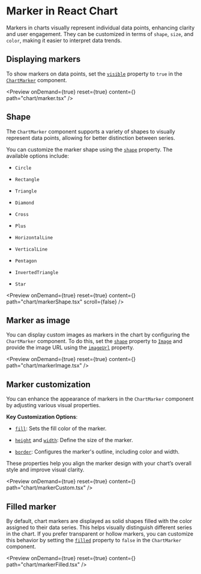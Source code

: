 
<Meta 
  title="React Chart Marker | Syncfusion"
  description="React Chart markers highlight data points using shapes or images, with customizable size, fill, border, and templates for better visibility."
/>

# Marker in React Chart

Markers in charts visually represent individual data points, enhancing clarity and user engagement. They can be customized in terms of `shape`, `size`, and `color`, making it easier to interpret data trends.

## Displaying markers

To show markers on data points, set the [`visible`](https://react-api.syncfusion.com/chart/chartmarkerprops#visible) property to `true` in the [`ChartMarker`](https://react-api.syncfusion.com/chart/chartmarkerprops) component.

<Preview onDemand={true} reset={true} content={<Marker />} path="chart/marker.tsx" />

## Shape

The `ChartMarker` component supports a variety of shapes to visually represent data points, allowing for better distinction between series.

You can customize the marker shape using the [`shape`](https://react-api.syncfusion.com/chart/chartmarkerprops#shape) property. The available options include:

- `Circle`

- `Rectangle`

- `Triangle`

- `Diamond`

- `Cross`

- `Plus`

- `HorizontalLine`

- `VerticalLine`

- `Pentagon`

- `InvertedTriangle`

- `Star`

<Preview onDemand={true} reset={true} content={<MarkerShape />} path="chart/markerShape.tsx" scroll={false} />

## Marker as image

You can display custom images as markers in the chart by configuring the `ChartMarker` component. To do this, set the [`shape`](https://react-api.syncfusion.com/chart/chartmarkerprops#shape) property to [`Image`](https://react-api.syncfusion.com/chart/unions#chartshape) and provide the image URL using the [`imageUrl`](https://react-api.syncfusion.com/chart/chartmarkerprops#imageurl) property.

<Preview onDemand={true} reset={true} content={<MarkerImage />} path="chart/markerImage.tsx" />

## Marker customization

You can enhance the appearance of markers in the `ChartMarker` component by adjusting various visual properties.

**Key Customization Options**:

- [`fill`](https://react-api.syncfusion.com/chart/chartmarkerprops#fill): Sets the fill color of the marker.

- [`height`](https://react-api.syncfusion.com/chart/chartmarkerprops#height) and [`width`](https://react-api.syncfusion.com/chart/chartmarkerprops#width): Define the size of the marker.

- [`border`](https://react-api.syncfusion.com/chart/chartmarkerprops#border): Configures the marker's outline, including color and width.

These properties help you align the marker design with your chart’s overall style and improve visual clarity.

<Preview onDemand={true} reset={true} content={<MarkerCustom />} path="chart/markerCustom.tsx" />

## Filled marker

By default, chart markers are displayed as solid shapes filled with the color assigned to their data series. This helps visually distinguish different series in the chart.
If you prefer transparent or hollow markers, you can customize this behavior by setting the [`filled`](https://react-api.syncfusion.com/chart/chartmarkerprops#filled) property to `false` in the `ChartMarker` component.

<Preview onDemand={true} reset={true} content={<MarkerFilled />} path="chart/markerFilled.tsx" />